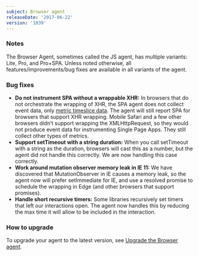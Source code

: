 ```yaml
---
subject: Browser agent
releaseDate: '2017-06-22'
version: '1039'
---
```


### Notes

The Browser Agent, sometimes called the JS agent, has multiple variants: Lite, Pro, and Pro+SPA. Unless noted otherwise, all features/improvements/bug fixes are available in all variants of the agent.

### Bug fixes

* **Do not instrument SPA without a wrappable XHR:** In browsers that do not orchestrate the wrapping of XHR, the SPA agent does not collect event data, only [metric timeslice data](https://docs.newrelic.com/docs/data-analysis/metrics/analyze-your-metrics/data-collection-metric-timeslice-event-data). The agent will still report SPA for browsers that support XHR wrapping. Mobile Safari and a few other browsers didn’t support wrapping the XMLHttpRequest, so they would not produce event data for instrumenting Single Page Apps. They still collect other types of metrics.
* **Support setTimeout with a string duration:** When you call setTimeout with a string as the duration, browsers will cast this as a number, but the agent did not handle this correctly. We are now handling this case correctly.
* **Work around mutation observer memory leak in IE 11:** We have discovered that MutationObserver in IE causes a memory leak, so the agent now will prefer setImmediate for IE, and use a resolved promise to schedule the wrapping in Edge (and other browsers that support promises).
* **Handle short recursive timers:** Some libraries recursively set timers that left our interactions open. The agent now handles this by reducing the max time it will allow to be included in the interaction.

### How to upgrade

To upgrade your agent to the latest version, see [Upgrade the Browser agent](https://docs.newrelic.com/docs/browser/new-relic-browser/installation-configuration/upgrade-browser-agent).
